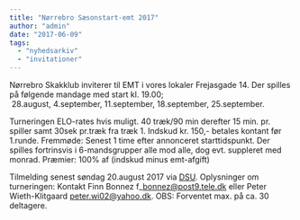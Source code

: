 ```yaml
---
title: "Nørrebro Sæsonstart-emt 2017"
author: "admin"
date: "2017-06-09"
tags: 
  - "nyhedsarkiv"
  - "invitationer"
---
```


Nørrebro Skakklub inviterer til EMT i vores lokaler Frejasgade 14. Der spilles på følgende mandage med start kl. 19.00;  28.august, 4.september, 11.september, 18.september, 25.september.

Turneringen ELO-rates hvis muligt. 40 træk/90 min derefter 15 min. pr. spiller samt 30sek pr.træk fra træk 1. Indskud kr. 150,- betales kontant før 1.runde. Fremmøde: Senest 1 time efter annonceret starttidspunkt. Der spilles fortrinsvis i 6-mandsgrupper alle mod alle, dog evt. suppleret med monrad. Præmier: 100% af (indskud minus emt-afgift)

Tilmelding senest søndag 20.august 2017 via [DSU](https://turnering.skak.dk/TournamentActive/Details?tourId=24358). Oplysninger om turneringen: Kontakt Finn Bonnez f\_bonnez@post9.tele.dk eller Peter Wieth-Klitgaard peter.wi02@yahoo.dk. OBS: Forventet max. på ca. 30 deltagere.
